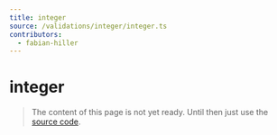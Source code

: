 ```yaml
---
title: integer
source: /validations/integer/integer.ts
contributors:
  - fabian-hiller
---
```


# integer

> The content of this page is not yet ready. Until then just use the [source code](https://github.com/fabian-hiller/valibot/blob/main/library/src/validations/integer/integer.ts).
